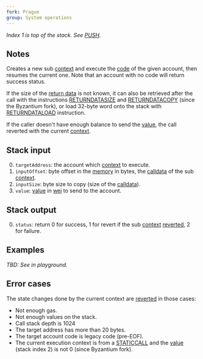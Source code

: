 ```yaml
---
fork: Prague
group: System operations
---
```


*Index 1 is top of the stack. See [PUSH](/#60).*

## Notes

Creates a new sub [context](/about) and execute the [code](/about) of the given account, then resumes the current one. Note that an account with no code will return success status.

If the size of the [return data](/about) is not known, it can also be retrieved after the call with the instructions [RETURNDATASIZE](/#3D) and [RETURNDATACOPY](/#3E) (since the Byzantium fork), or load 32-byte word onto the stack with [RETURNDATALOAD](/#F7) instruction.

If the caller doesn't have enough balance to send the [value](/#34), the call reverted with the current [context](/about).

## Stack input

0. `targetAddress`: the account which [context](/about) to execute.
1. `inputOffset`: byte offset in the [memory](/about) in bytes, the [calldata](/about) of the sub [context](/about).
2. `inputSize`: byte size to copy (size of the [calldata](/about)).
3. `value`: [value](/#34) in [wei](https://www.investopedia.com/terms/w/wei.asp) to send to the account.

## Stack output

0. `status`: return 0 for success, 1 for revert if the sub [context](/about) [reverted](/#FD), 2 for failure.

## Examples

*TBD: See in playground.*

## Error cases

The state changes done by the current context are [reverted](#FD) in those cases:
- Not enough gas.
- Not enough values on the stack.
- Call stack depth is 1024
- The target address has more than 20 bytes. 
- The target account code is legacy code (pre-EOF).
- The current execution context is from a [STATICCALL](/#FA) and the [value](/#34) (stack index 2) is not 0 (since Byzantium fork).
